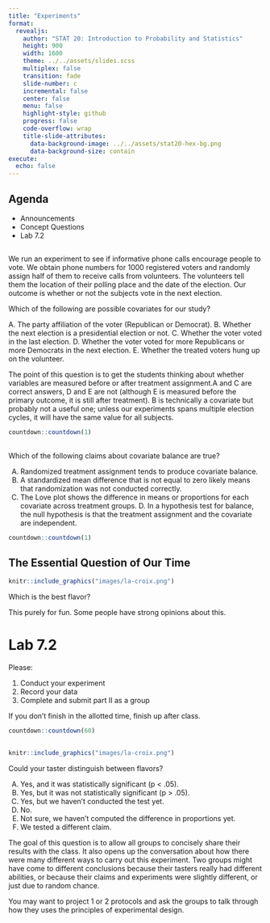 ```yaml
---
title: "Experiments"
format:
  revealjs:
    author: "STAT 20: Introduction to Probability and Statistics"
    height: 900
    width: 1600
    theme: ../../assets/slides.scss
    multiplex: false
    transition: fade
    slide-number: c
    incremental: false
    center: false
    menu: false
    highlight-style: github
    progress: false
    code-overflow: wrap
    title-slide-attributes:
      data-background-image: ../../assets/stat20-hex-bg.png
      data-background-size: contain
execute: 
  echo: false
---
```


## Agenda
- Announcements
- Concept Questions
- Lab 7.2

##

We run an experiment to see if informative phone calls encourage people to vote.  We obtain phone numbers for 1000 registered voters and randomly assign half of them to receive calls from volunteers.  The volunteers tell them the location of their polling place and the date of the election.  Our outcome is whether or not the subjects vote in the next election.

::: poll

Which of the following are possible covariates for our study?

A. The party affiliation of the voter (Republican or Democrat).
B. Whether the next election is a presidential election or not.
C. Whether the voter voted in the last election.
D. Whether the voter voted for more Republicans or more Democrats in the next election.
E. Whether the treated voters hung up on the volunteer.
:::

::: notes

The point of this question is to get the students thinking about whether variables are measured before or after treatment assignment.A and C are correct answers, D and E are not (although E is measured before the primary outcome, it is still after treatment).  B is technically a covariate but probably not a useful one; unless our experiments spans multiple election cycles, it will have the same value for all subjects.

:::

```r
countdown::countdown(1)
```


##
::: poll

Which of the following claims about covariate balance are true?

A.  Randomized treatment assignment tends to produce covariate balance.
B.  A standardized mean difference that is not equal to zero likely means that randomization was not conducted correctly.
C.  The Love plot shows the difference in means or proportions 
for each covariate across treatment groups.
D. In a hypothesis test for balance, the null hypothesis is that the
treatment assignment and the covariate are independent.


:::

```r
countdown::countdown(1)
```

<!--##

Here is some code used to conduct a balance test for GPA in the 
experiment discussed in the notes which assigns students to one
of two groups: pdf or website.


::: poll

Which line correctly completes the code chunk?
specify lines that play with which is explanatory 
and which is response, whether we use both or not.


:::

-->

## The Essential Question of Our Time

```r
knitr::include_graphics("images/la-croix.png")
```

::: poll
Which is the best flavor?
:::

:::notes
This purely for fun. Some people have strong opinions about this.
:::


# Lab 7.2

Please:

1. Conduct your experiment
2. Record your data
3. Complete and submit part II as a group

If you don't finish in the allotted time, finish up after class.

```r
countdown::countdown(60)
```


##

```r
knitr::include_graphics("images/la-croix.png")
```

::: poll
Could your taster distinguish between flavors?

A.  Yes, and it was statistically significant (p < .05).  
B.  Yes, but it was not statistically significant (p > .05).  
C.  Yes, but we haven't conducted the test yet.
D.  No.    
E.  Not sure, we haven't computed the difference in proportions yet.
F.  We tested a different claim.  
:::

:::notes
The goal of this question is to allow all groups to concisely share their results with the class. It also opens up the conversation about how there were many different ways to carry out this experiment. Two groups might have come to different conclusions because their tasters really had different abilities, or because their claims and experiments were slightly different, or just due to random chance.

You may want to project 1 or 2 protocols and ask the groups to talk through how they uses the principles of experimental design.
:::


